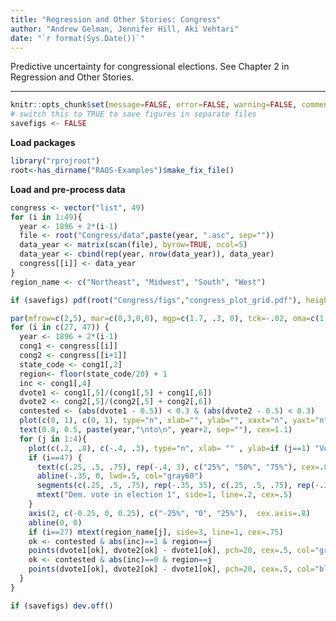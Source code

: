 ```yaml
---
title: "Regression and Other Stories: Congress"
author: "Andrew Gelman, Jennifer Hill, Aki Vehtari"
date: "`r format(Sys.Date())`"
---
```

Predictive uncertainty for congressional elections. See Chapter 2
in Regression and Other Stories.

-------------


```r
knitr::opts_chunk$set(message=FALSE, error=FALSE, warning=FALSE, comment=NA)
# switch this to TRUE to save figures in separate files
savefigs <- FALSE
```

**Load packages**

```r
library("rprojroot")
root<-has_dirname("RAOS-Examples")$make_fix_file()
```

**Load and pre-process data**

```r
congress <- vector("list", 49)
for (i in 1:49){
  year <- 1896 + 2*(i-1)
  file <- root("Congress/data",paste(year, ".asc", sep=""))
  data_year <- matrix(scan(file), byrow=TRUE, ncol=5)
  data_year <- cbind(rep(year, nrow(data_year)), data_year)
  congress[[i]] <- data_year
}
region_name <- c("Northeast", "Midwest", "South", "West")

```
```r
if (savefigs) pdf(root("Congress/figs","congress_plot_grid.pdf"), height=2.5, width=7)
```
```r
par(mfrow=c(2,5), mar=c(0,3,0,0), mgp=c(1.7, .3, 0), tck=-.02, oma=c(1,0,2,0))
for (i in c(27, 47)) {
  year <- 1896 + 2*(i-1)
  cong1 <- congress[[i]]
  cong2 <- congress[[i+1]]
  state_code <- cong1[,2]
  region<- floor(state_code/20) + 1
  inc <- cong1[,4]
  dvote1 <- cong1[,5]/(cong1[,5] + cong1[,6])
  dvote2 <- cong2[,5]/(cong2[,5] + cong2[,6])
  contested <- (abs(dvote1 - 0.5)) < 0.3 & (abs(dvote2 - 0.5) < 0.3)
  plot(c(0, 1), c(0, 1), type="n", xlab="", ylab="", xaxt="n", yaxt="n", bty="n")
  text(0.8, 0.5, paste(year,"\nto\n", year+2, sep=""), cex=1.1)
  for (j in 1:4){
    plot(c(.2, .8), c(-.4, .3), type="n", xlab= "" , ylab=if (j==1) "Vote swing" else "", xaxt="n", yaxt="n", bty="n", cex.lab=.9)
    if (i==47) {
      text(c(.25, .5, .75), rep(-.4, 3), c("25%", "50%", "75%"), cex=.8)
      abline(-.35, 0, lwd=.5, col="gray60")
      segments(c(.25, .5, .75), rep(-.35, 35), c(.25, .5, .75), rep(-.37, 3), lwd=.5)
      mtext("Dem. vote in election 1", side=1, line=.2, cex=.5)
    }
    axis(2, c(-0.25, 0, 0.25), c("-25%", "0", "25%"),  cex.axis=.8)
    abline(0, 0)
    if (i==27) mtext(region_name[j], side=3, line=1, cex=.75)
    ok <- contested & abs(inc)==1 & region==j
    points(dvote1[ok], dvote2[ok] - dvote1[ok], pch=20, cex=.5, col="gray70")
    ok <- contested & abs(inc)==0 & region==j
    points(dvote1[ok], dvote2[ok] - dvote1[ok], pch=20, cex=.5, col="black")
  }
}
```
```r
if (savefigs) dev.off()
```

